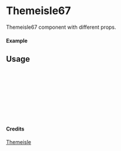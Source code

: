 
<Meta of={Themeisle67} title="Themeisle/Themeisle67" />

# Themeisle67

Themeisle67 component with different props.

#### Example

<Canvas of={Themeisle67.Primary} />

## Usage

```ts
import { Themeisle67 } from "yadl-ui";

const Example = () => {
  return (
      <Themeisle67 />
  );
};

export default Example;
```

#### Credits
[Themeisle](https://themeisle.com/illustrations/)
